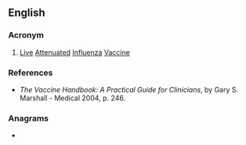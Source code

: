 {{also|laiv}}
==English==

===Acronym===
{{rfc-header|Acronym}}
{{head|en|acronym}}

# {{lb|en|medical}} [[live|Live]] [[attenuated|Attenuated]] [[influenza|Influenza]] [[vaccine|Vaccine]]

===References===
* ''The Vaccine Handbook: A Practical Guide for Clinicians'', by Gary S. Marshall - Medical 2004, p. 246.

===Anagrams===
* {{anagrams|en|Vail|Vali|Vial|Vila|vail|vali|vial|vila}}